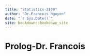 ```yaml
--- 
title: "Statistics-2100"
author: "Dr.Francois Nguyen"
date: "`r Sys.Date()`"
site: bookdown::bookdown_site
---
```


# Prolog-Dr. Francois

